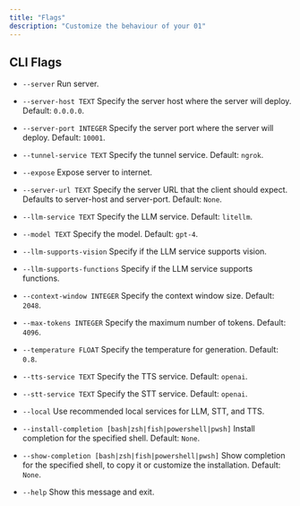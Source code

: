 ```yaml
---
title: "Flags"
description: "Customize the behaviour of your 01"
---
```


## CLI Flags

- `--server`
  Run server.

- `--server-host TEXT`
  Specify the server host where the server will deploy.
  Default: `0.0.0.0`.

- `--server-port INTEGER`
  Specify the server port where the server will deploy.
  Default: `10001`.

- `--tunnel-service TEXT`
  Specify the tunnel service.
  Default: `ngrok`.

- `--expose`
  Expose server to internet.

- `--server-url TEXT`
  Specify the server URL that the client should expect.
  Defaults to server-host and server-port.
  Default: `None`.

- `--llm-service TEXT`
  Specify the LLM service.
  Default: `litellm`.

- `--model TEXT`
  Specify the model.
  Default: `gpt-4`.

- `--llm-supports-vision`
  Specify if the LLM service supports vision.

- `--llm-supports-functions`
  Specify if the LLM service supports functions.

- `--context-window INTEGER`
  Specify the context window size.
  Default: `2048`.

- `--max-tokens INTEGER`
  Specify the maximum number of tokens.
  Default: `4096`.

- `--temperature FLOAT`
  Specify the temperature for generation.
  Default: `0.8`.

- `--tts-service TEXT`
  Specify the TTS service.
  Default: `openai`.

- `--stt-service TEXT`
  Specify the STT service.
  Default: `openai`.

- `--local`
  Use recommended local services for LLM, STT, and TTS.

- `--install-completion [bash|zsh|fish|powershell|pwsh]`
  Install completion for the specified shell.
  Default: `None`.

- `--show-completion [bash|zsh|fish|powershell|pwsh]`
  Show completion for the specified shell, to copy it or customize the installation.
  Default: `None`.

- `--help`
  Show this message and exit.
